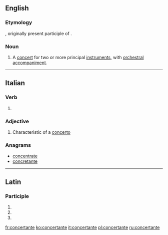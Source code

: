 ==English==

===Etymology===
{{etyl|it|en}}, originally present participle of {{term|concertare|lang=it||to form or perform a concert}}.

===Noun===
{{en-noun}}

# {{context|music|lang=en}} A [[concert]] for two or more principal [[instrument]]s, with [[orchestral]] [[accompaniment]].

{{Webster 1913}}

----

==Italian==

===Verb===
{{head|it|present participle}}

# {{present participle of|concertare|lang=it|nocat=1}}

===Adjective===
{{it-adj|concertant|e|i}}

# {{context|music|lang=it}} Characteristic of a [[concerto]]

===Anagrams===
* [[concentrate#Italian|concentrate]]
* [[concretante#Italian|concretante]]

----

==Latin==

===Participle===
{{la-part-form|concertante}}

# {{inflection of|concertāns||dat|m|s|lang=la}}
# {{inflection of|concertāns||dat|f|s|lang=la}}
# {{inflection of|concertāns||dat|n|s|lang=la}}

[[fr:concertante]]
[[ko:concertante]]
[[it:concertante]]
[[pl:concertante]]
[[ru:concertante]]